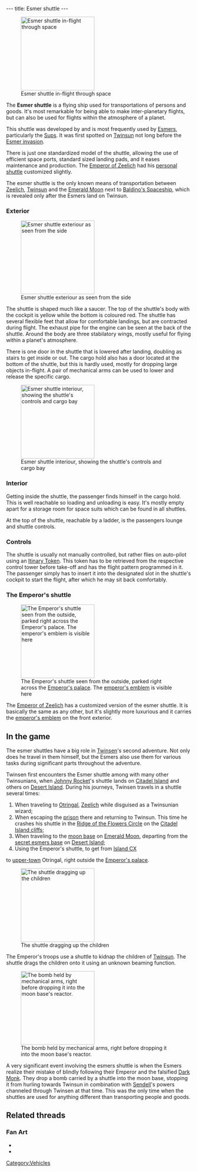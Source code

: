 ---
title: Esmer shuttle
---

{{twinsunica import}}{{Infobox Transport
 |image=
}}

[[Image:Screenshot-lba2-movies-07-esmers_shuttle-VOYAGEZ43.gif|right|thumb|200px|Esmer shuttle in-flight through space]]

The '''Esmer shuttle''' is a flying ship used for transportations of persons and goods. It's most remarkable for being able to make inter-planetary flights, but can also be used for flights within the atmosphere of a planet.

This shuttle was developed by and is most frequently used by [[Esmer]]s, particularly the [[Sup]]s. It was first spotted on [[Twinsun]] not long before the [[Esmer#The_Esmer_invasion|Esmer invasion]].

There is just one standardized model of the shuttle, allowing the use of efficient space ports, standard sized landing pads, and it eases maintenance and production. The [[Emperor of Zeelich]] had his [[#The_Emperor\'s_shuttle|personal shuttle]] customized slightly.

The esmer shuttle is the only known means of transportation between [[Zeelich]], [[Twinsun]] and the [[Emerald Moon]] next to [[Baldino's Spaceship]], which is revealed only after the Esmers land on Twinsun.

===Exterior===

[[Image:Screenshot-lba2-movies-07-esmers_shuttle-VOYAGEZ09.gif|right|thumb|200px|Esmer shuttle exteriour as seen from the side]]

The shuttle is shaped much like a saucer. The top of the shuttle's body with the cockpit is yellow while the bottom is coloured red. The shuttle has several flexible feet that allow for comfortable landings, but are contracted during flight. The exhaust pipe for the engine can be seen at the back of the shuttle. Around the body are three stabilatory wings, mostly useful for flying within a planet's atmosphere.

There is one door in the shuttle that is lowered after landing, doubling as stairs to get inside or out. The cargo hold also has a door located at the bottom of the shuttle, but this is hardly used, mostly for dropping large objects in-flight. A pair of mechanical arms can be used to lower and release the specific cargo.

[[Image:Shuttle.jpg|left|thumb|200px|Esmer shuttle interiour, showing the shuttle's controls and cargo bay]]

===Interior===

Getting inside the shuttle, the passenger finds himself in the cargo hold. This is well reachable so loading and unloading is easy. It's mostly empty apart for a storage room for space suits which can be found in all shuttles.

At the top of the shuttle, reachable by a ladder, is the passengers lounge and shuttle controls.

===Controls===

The shuttle is usually not manually controlled, but rather flies on auto-pilot using an [[Itinary Token]]. This token has to be retrieved from the respective control tower before take-off and has the flight pattern programmed in it. The passenger simply has to insert it into the designated slot in the shuttle's cockpit to start the flight, after which he may sit back comfortably.

===The Emperor's shuttle===

[[Image:Screenshot-lba2-ingame-otringal-emperial_shuttle_platform.gif|right|thumb|200px|The Emperor's shuttle seen from the outside, parked right across the [[Emperor's palace]]. The [[emperor's emblem]] is visible here]]

The [[Emperor of Zeelich]] has a customized version of the esmer shuttle. It is basically the same as any other, but it's slightly more luxurious and it carries the [[emperor's emblem]] on the front exterior.

==In the game==

The esmer shuttles have a big role in [[Twinsen]]'s second adventure. Not only does he travel in them himself, but the Esmers also use them for various tasks during significant parts throughout the adventure.

Twinsen first encounters the Esmer shuttle among with many other Twinsunians, when [[Johnny Rocket]]'s shuttle lands on [[Citadel Island]] and others on [[Desert Island]]. During his journeys, Twinsen travels in a shuttle several times:

<ol><li>When traveling to [[Otringal]], [[Zeelich]] while disguised as a Twinsunian wizard;</li>
<li>When escaping the [[Otringal prison|prison]] there and returning to Twinsun. This time he crashes his shuttle in the [[Ridge of the Flowers Circle]] on the [[Citadel Island cliffs]];</li>
<li>When traveling to the [[moon base]] on [[Emerald Moon]], departing from the [[secret esmers base]] on [[Desert Island]];</li>
<li>Using the Emperor's shuttle, to get from [[Island CX]]</li> to [[Upper city|upper-town]] Otringal, right outside the [[Emperor's palace]].</li>
</ol>

[[Image:Screenshot-lba2-movies-12-children abduction-ENFA362.gif|200px|right|thumb|The shuttle dragging up the children]]

The Emperor's troops use a shuttle to kidnap the children of [[Twinsun]]. The shuttle drags the children onto it using an unknown beaming function.

[[Image:Screenshot-lba2-movies-25-ending_1-END1865.gif|thumb|right|200px|The bomb held by mechanical arms, right before dropping it into the moon base's reactor.]]

A very significant event involving the esmers shuttle is when the Esmers realize their mistake of blindly following their Emperor and the falsified [[Dark Monk]]. They drop a bomb carried by a shuttle into the moon base, stopping it from hurling towards Twinsun in combination with [[Sendell]]'s powers channeled through Twinsen at that time. This was the only time when the shuttles are used for anything different than transporting people and goods.

==Related threads==
===Fan Art===
* {{post|id=34217|title=Esmers shuttle}}
* {{post|id=111337|title=pictures!}}

[[Category:Vehicles]]
